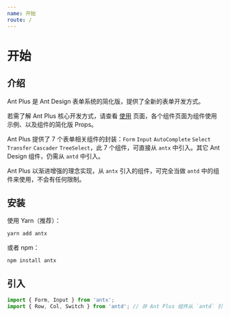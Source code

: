 ```yaml
---
name: 开始
route: /
---
```


# 开始

## 介绍

Ant Plus 是 Ant Design 表单系统的简化版，提供了全新的表单开发方式。

若需了解 Ant Plus 核心开发方式，请查看 [使用](https://nanxiaobei.github.io/ant-plus/usage) 页面，各个组件页面为组件使用示例、以及组件的简化版 Props。

Ant Plus 提供了 7 个表单相关组件的封装：`Form` `Input` `AutoComplete` `Select` `Transfer` `Cascader` `TreeSelect`，此 7 个组件，可直接从 `antx` 中引入。其它 Ant Design 组件，仍需从 `antd` 中引入。

Ant Plus 以渐进增强的理念实现，从 `antx` 引入的组件，可完全当做 `antd` 中的组件来使用，不会有任何限制。

## 安装

使用 Yarn（推荐）：

```sh
yarn add antx
```

或者 npm：

```sh
npm install antx
```

## 引入

```js
import { Form, Input } from 'antx';
import { Row, Col, Switch } from 'antd'; // 非 Ant Plus 组件从 `antd` 引入
```
